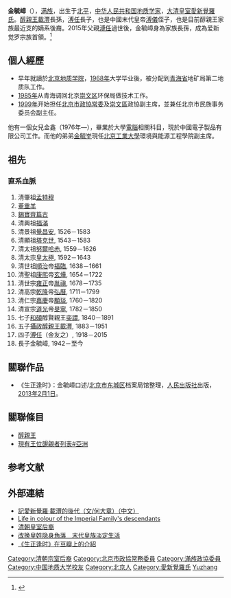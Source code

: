 {{Infobox royalty|none
|name = 金毓嶂
|title=
|image = 
|imgw = 
|caption = 
|succession = 爱新觉罗氏首領
|reign = 2015年4月10日－
|reign-type = 在位
|predecessor = [[溥任|愛新覺羅溥任]]
|successor = 
|spouse = 
|religion = 
|issue=
|full name = 
|royal house = [[爱新觉罗氏|爱新觉罗氏]]
|father = [[溥任|溥任]]
|mother = 
|birth_date = {{Birth date and age|1942|5|3}}
|birth_place = {{ROC-1928}}[[北平市|北平市]]
|death_date = 
|death_place = 
|place of burial = 
}}
{{Infobox Chinese
|c=金毓嶂
|p=Jīn Yùzhàng
}}

'''金毓嶂'''（{{bd|1942年|5月3日|||catIdx=J金}}），[[满族|满族]]，出生于[[北平|北平]]，[[中华人民共和国|中华人民共和国]][[地质学家|地质学家]]，[[清朝|大清]][[皇室|皇室]][[愛新覺羅氏|愛新覺羅氏]]。[[醇親王|醇親王]][[載灃|載灃]]長孫，[[溥任|溥任]]長子，也是中國末代皇帝[[溥儀|溥儀]]侄子，也是目前醇親王家族最近支的嫡系後裔。2015年父親[[溥任|溥任]]過世後，金毓嶂身為家族長孫，成為爱新觉罗宗族首領。<ref>{{cite web|url=http://www.infzm.com/content/84832|title=金毓嶂：皇室后裔的“领导者”|work=南方周末|date=2013-01-09|accessdate=2015-06-22|archive-date=2019-07-01|archive-url=https://web.archive.org/web/20190701061501/http://www.infzm.com/content/84832|dead-url=no}}</ref>

== 個人經歷 ==
*早年就讀於[[北京地质学院|北京地质学院]]，[[1968年|1968年]]大学毕业後，被分配到[[青海省|青海省]]地矿局第二地质队工作。
*[[1985年|1985年]]从青海调回北京[[崇文区|崇文区]]环保局做技术工作。
*[[1999年|1999年]]开始担任[[北京市|北京市]][[中國人民政治協商會議|政協常委]]及[[崇文區|崇文區]]政協副主席，並兼任北京市民族事务委员会副主任。

他有一個女兒金鑫（1976年—），畢業於大學[[電腦|電腦]]相關科目，現於中國電子製品有限公司工作。而他的弟弟[[金毓峑|金毓峑]]現任[[北京工業大學|北京工業大學]]環境與能源工程學院副主席。

== 祖先 ==
{{Ahnentafel top}}<center>
{{ahnentafel-compact5
|boxstyle_1=background-color: #c0c080;
|boxstyle_2=background-color: #b0b080;
|boxstyle_3=background-color: #a0a080;
|boxstyle_4=background-color: #909080;
|boxstyle_5=background-color: #808080;
|1='''金毓嶂'''
|2='''父：'''[[溥任|溥任]]
|3='''母：'''[[金瑜庭|金瑜庭]]
|4='''祖父：'''醇亲王[[载沣|载沣]]
|5='''祖母：'''醇亲王侧福晋[[邓佳氏|邓佳氏]]
|6='''外祖父：'''上驷院卿增善
|7=
|8='''曾祖父：'''醇贤亲王[[奕譞|奕譞]]
|9='''曾祖母：'''醇贤亲王[[侧福晋刘佳氏|侧福晋刘佳氏]]
|10='''外曾祖父：'''[[五品典卫|五品典卫]][[永奎|永奎]]
|11=
|12='''外曾祖父：'''[[太保|太保]][[世续|世续]]
|13=
|14=
|15=
|16='''高祖父：'''宣宗成皇帝[[旻宁|旻宁]]
|17='''高祖母：'''[[庄顺皇贵妃|庄顺皇贵妃]]乌雅氏
|18='''外高祖父：'''[[五品典卫|五品典卫]][[刘佳·德庆|德庆]]
|19=
|20=
|21=
|22=
|23=
|24=
|25=
|26=
|27=
|28=
|29=
|30=
|31=
}}</center>
{{ahnentafel bottom}}

===直系血脈===
{{chart top|text-align=left|父系先祖}}
#清肇祖[[孟特穆|孟特穆]]
#[[董重羊|董重羊]]
#[[錫寶齊篇古|錫寶齊篇古]]
#清興祖[[福滿|福滿]] 
#清景祖[[覺昌安|覺昌安]], 1526－1583
#清顯祖[[塔克世|塔克世]], 1543－1583
#清太祖[[努爾哈赤|努爾哈赤]], 1559－1626
#清太宗[[皇太極|皇太極]], 1592－1643
#清世祖[[順治|順治]]帝[[福臨|福臨]], 1638－1661
#清聖祖[[康熙|康熙]]帝[[玄燁|玄燁]], 1654－1722
#清世宗[[雍正|雍正]]帝[[胤禛|胤禛]], 1678－1735
#清高宗[[乾隆|乾隆]]帝[[弘曆|弘曆]], 1711－1799
#清仁宗[[嘉慶|嘉慶]]帝[[顒琰|顒琰]], 1760－1820
#清宣宗[[道光|道光]]帝[[旻寧|旻寧]], 1782－1850
#七子[[和碩親王|和碩]]醇賢親王[[奕譞|奕譞]], 1840－1891
#五子[[攝政|攝政]][[醇親王|醇親王]][[載灃|載灃]], 1883－1951
#四子[[溥任|溥任]]（金友之）, 1918－2015
#長子金毓嶂, 1942－至今
{{chart bottom}}

{{Wide template|醇親王府世譜}}

==關聯作品==
*《生正逢时》：金毓嶂口述/[[北京市|北京市]][[东城区|东城区]]档案局馆整理，[[人民出版社|人民出版社]]出版，[[2013年|2013年]][[2月1日|2月1日]]。

==關聯條目==
*[[醇親王|醇親王]]
*[[現有王位覬覦者列表#亞洲|現有王位覬覦者列表#亞洲]]

== 参考文献 ==
{{Reflist}}

== 外部連結 ==
*[http://blog.sina.com.cn/s/blog_483b3bae010089b1.html 記愛新覺羅·載灃的後代（文/何大章）（中文）] {{Wayback|url=http://blog.sina.com.cn/s/blog_483b3bae010089b1.html |date=20120506233904 }}
*[https://web.archive.org/web/20060525025248/http://news.china.com/zh_cn/history/all/11025807/20050325/12193586.html Life in colour of the Imperial Family's descendants] {{en}}
*[https://web.archive.org/web/20061018154307/http://www.bj.xinhuanet.com/bjpd_sdwm/2006-07/04/content_7422818.htm 清朝皇室后裔] {{zh}}
*[https://web.archive.org/web/20070929093023/http://pdf.sznews.com/hkcd/2000/1218/newsfile/n7-5.htm 改换皇姓隐身角落　末代皇族淡定生活] {{zh}}
*[https://book.douban.com/subject/21452678/ 《生正逢时》在豆瓣上的介紹] {{Wayback|url=https://book.douban.com/subject/21452678/ |date=20190701061501 }} {{zh}}

{{start box}}
{{s-none|前任:父[[溥任|溥任]]<br/>}}
{{s-title|[[愛新覺羅|愛新覺羅]]家族首領|2015年4月10日－}}
{{s-none|<br/>推定繼承人：<br/>弟[[金毓峑|金毓峑]]}}
{{end box}}
{{DEFAULTSORT:J}}
{{Authority control}}
[[Category:清朝宗室后裔|Category:清朝宗室后裔]]
[[Category:北京市政協常務委員|Category:北京市政協常務委員]]
[[Category:滿族政協委員|Category:滿族政協委員]]
[[Category:中国地质大学校友|Category:中国地质大学校友]]
[[Category:北京人|Category:北京人]]
[[Category:愛新覺羅氏|Category:愛新覺羅氏]]
[[Category:金姓|Yuzhang]]